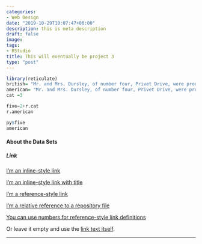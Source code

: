```yaml
---
categories:
- Web Design
date: "2019-10-29T10:07:47+06:00"
description: this is meta description
draft: false
image: 
tags:
- RStudio
title: This will eventually be project 3
type: "post"
---
```



```R
library(reticulate)
british= "Mr. and Mrs. Dursley, of number four, Privet Drive, were proud to say that they were perfectly normal, thank you very much. They were the last people you'd expect to be involved in anything strange or mysterious, because they just didn't hold with such nonsense. Mr. Dursley was the director of a firm called Grunnings, which made drills. He was a big, beefy man with hardly any neck, although he did have a very large mustache. Mrs. Dursley was thin and blonde and had nearly twice the usual amount of neck, which came in very useful as she spent so much of her time craning over garden fences, spying on the neighbors. The Dursleys had a small son called Dudley and in their opinion there was no finer boy anywhere."
american= "Mr. and Mrs. Dursley, of number four, Privet Drive, were proud to say that they were perfectly normal, thank you very much. They were the last people you'd expect to be involved in anything strange or mysterious, because they just didn't hold with such nonsense. Mr. Dursley was the director of a firm called Grunnings, which made drills. He was a big, beefy man with hardly any neck, although he did have a very large mustache. Mrs. Dursley was thin and blonde and had nearly twice the usual amount of neck, which came in very useful as she spent so much of her time craning over garden fences, spying on the neighbors. The Dursleys had a small son called Dudley and in their opinion there was no finer boy anywhere."
cat =3
```


```python
five=2+r.cat
r.american
```

```R
py$five
american
```


#### About the Data Sets





##### Link
[I'm an inline-style link](https://www.google.com)

[I'm an inline-style link with title](https://www.google.com "Google's Homepage")

[I'm a reference-style link][Arbitrary case-insensitive reference text]

[I'm a relative reference to a repository file](../blob/master/LICENSE)

[You can use numbers for reference-style link definitions][1]

Or leave it empty and use the [link text itself].


[arbitrary case-insensitive reference text]: https://www.mozilla.org
[1]: http://slashdot.org
[link text itself]: http://www.reddit.com

<hr>

